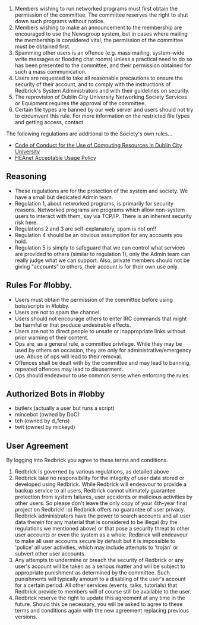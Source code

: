 
<Layout>
<SEO title="Constitution" />
<div className="Main">
<div className="Page-Section">

1.  Members wishing to run networked programs must first obtain the permission
    of the committee. The committee reserves the right to shut down such
    programs without notice.
2.  Members wishing to make an announcement to the membership are encouraged to
    use the Newsgroup system, but in cases where mailing the membership is
    considered vital, the permission of the committee must be obtained first.
3.  Spamming other users is an offence (e.g. mass mailing, system-wide write
    messages or flooding chat rooms) unless a practical need to do so has been
    presented to the committee, and their permission obtained for such a mass
    communication.
4.  Users are requested to take all reasonable precautions to ensure the
    security of their account, and to comply with the instructions of Redbrick's
    System Administrators and with their guidelines on security.
5.  The reprovision of Dublin City University Networking Society Services or
    Equipment requires the approval of the committee.
6.  Certain file types are banned by our web server and users should not try to
    circumvent this rule. For more information on the restricted file types and
    getting access, contact

The following regulations are additional to the Society's own rules...

- [Code of Conduct for the Use of Computing Resources in Dublin City University](http://www.dcu.ie/csd/regulations.html)
- [HEAnet Acceptable Usage Policy](http://www.heanet.ie/about/aup)

## Reasoning

- These regulations are for the protection of the system and society. We have a
  small but dedicated Admin team.
- Regulation 1, about networked programs, is primarily for security reasons.
  Networked programs are programs which allow non-system users to interact with
  them, say via TCP/IP. There is an inherent security risk here.
- Regulations 2 and 3 are self-explanatory, spam is not on!!
- Regulation 4 should be an obvious assumption for any accounts you hold.
- Regulation 5 is simply to safeguard that we can control what services are
  provided to others (similar to regulation 1), only the Admin team can really
  judge what we can support. Also, private members should not be giving
  "accounts" to others, their account is for their own use only.

## Rules For #lobby.

- Users must obtain the permission of the committee before using bots/scripts in
  #lobby.
- Users are not to spam the channel.
- Users should not encourage others to enter IRC commands that might be harmful
  or that produce undesirable effects.
- Users are not to direct people to unsafe or inappropriate links without prior
  warning of their content.
- Ops are, as a general rule, a committee privilege. While they may be used by
  others on occasion, they are only for administrative/emergency use. Abuse of
  ops will lead to their removal.
- Offences shall be dealt with by the committee and may lead to banning,
  repeated offences may lead to disuserment.
- Ops should endeavour to use common sense when enforcing the rules.

## Authorized Bots in #lobby

- butlerx (actually a user but runs a script)
- mincebot (owned by DoC)
- teh (owned by d_fens)
- twit (owned by mickeyd)

## User Agreement

By logging into Redbrick you agree to these terms and conditions.

1.  Redbrick is governed by various regulations, as detailed above
2.  Redbrick take no responsibility for the integrity of user data stored or
    developed using Redbrick. While Redbrick will endeavour to provide a backup
    service to all users, Redbrick cannot ultimately guarantee protection from
    system failures, user accidents or malicious activities by other users. So
    please don't leave the only copy of your 4th-year final project on Redbrick!
    :o) Redbrick offers no guarantee of user privacy. Redbrick administrators
    have the power to search accounts and all user data therein for any material
    that is considered to be illegal (by the regulations we mentioned above) or
    that pose a security threat to other user accounts or even the system as a
    whole. Redbrick will endeavour to make all user accounts secure by default
    but it is impossible to 'police' all user activities, which may include
    attempts to 'trojan' or subvert other user accounts.
3.  Any attempts to undermine or breach the security of Redbrick or any user's
    account will be taken as a serious matter and will be subject to appropriate
    punishment as determined by the committee. Such punishments will typically
    amount to a disabling of the user's account for a certain period. All other
    services (events, talks, tutorials) that Redbrick provide to members will of
    course still be available to the user.
4.  Redbrick reserve the right to update this agreement at any time in the
    future. Should this be necessary, you will be asked to agree to these terms
    and conditions again with the new agreement replacing previous versions.

</div>
</div>
</Layout>

